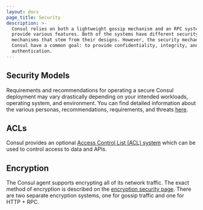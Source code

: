 ```yaml
---
layout: docs
page_title: Security
description: >-
  Consul relies on both a lightweight gossip mechanism and an RPC system to
  provide various features. Both of the systems have different security
  mechanisms that stem from their designs. However, the security mechanisms of
  Consul have a common goal: to provide confidentiality, integrity, and
  authentication.
---
```


## Security Models

Requirements and recommendations for operating a secure Consul deployment may vary drastically depending on your
intended workloads, operating system, and environment. You can find detailed information about the various personas,
recommendations, requirements, and threats [here](/docs/security/security-models).

## ACLs

Consul provides an optional [Access Control List (ACL) system](/docs/security/acl) which can be used to control access
to data and APIs.

## Encryption

The Consul agent supports encrypting all of its network traffic. The exact method of encryption is described on the
[encryption security page](/docs/security/encryption). There are two separate encryption systems, one for gossip
traffic and one for HTTP + RPC.
